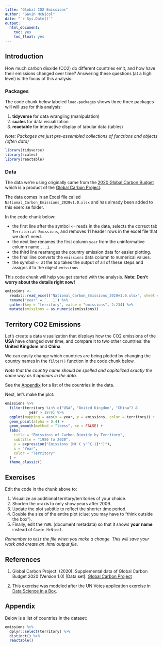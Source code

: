 ```yaml
---
title: "Global CO2 Emissions"
author: "Gavin McNicol"
date: "`r Sys.Date()`"
output:
  html_document: 
    toc: yes
    toc_float: yes
---
```


## Introduction

How much carbon dioxide (CO2) do different countries emit, and how have their emissions changed over time?
Answering these questions (at a high level) is the focus of this analysis.

### Packages

The code chunk below labeled `load-packages` shows three three packages will will use for this analysis:  

1. **tidyverse** for data wrangling (manipulation)
2. **scales** for data visualization
3. **reactable** for interactive display of tabular data (tables)

*Note: Packages are just pre-assembled collections of functions and objects (often data)*

```r
library(tidyverse)
library(scales)
library(reactable)
```

### Data

The data we're using originally came from the [2020 Global Carbon Budget](https://doi.org/10.5194/essd-12-3269-2020) which is a product of the [Global Carbon Project](https://doi.org/10.18160/gcp-2020).

The data comes in an Excel file called `National_Carbon_Emissions_2020v1.0.xlsx` and has already been added to this exercise folder.

In the code chunk below:

-   the first line after the symbol `<-` reads in the data, selects the correct tab `Territorial Emissions`, and removes 11 header rows in the excel file that we don't need.
-   the next line renames the first column `year` from the uninformative column name `...1`.
-   the third line rearranges the country emission data for easier plotting.
-   the final line converts the `emissions` data column to numerical values.
-   the symbol `<-` at the top takes the output of all of these steps and assigns it to the object `emissions`

This code chunk will help you get started with the analysis.
**Note: Don't worry about the details right now!**

```r
emissions <- 
  readxl::read_excel("National_Carbon_Emissions_2020v1.0.xlsx", sheet = "Territorial Emissions", skip = 11) %>% 
  rename("year" = `...1`) %>% 
  gather(key = "territory", value = "emissions", 2:234) %>% 
  mutate(emissions = as.numeric(emissions))
```

## Territory CO2 Emissions

Let's create a data visualization that displays how the CO2 emissions of the **USA** have changed over time, and compare it to two other countries: the **United Kingdom** and **China**.

We can easily change which countries are being plotted by changing the country names in the `filter()` function in the code chunk below.

*Note that the country name should be spelled and capitalized exactly the same way as it appears in the data.*

See the [Appendix](#appendix) for a list of the countries in the data.

Next, let's make the plot:

```r
emissions %>%
  filter(territory %in% c("USA", "United Kingdom", "China") &
           year > 1979) %>%
  ggplot(mapping = aes(x = year, y = emissions, color = territory)) +
  geom_point(alpha = 0.4) +
  geom_smooth(method = "loess", se = FALSE) +
  labs(
    title = "Emissions of Carbon Dioxide by Territory",
    subtitle = "1980 to 2020",
    y = expression("Emissions (Mt C y"^{-1}*")"),
    x = "Year",
    color = "Territory"
  ) +
  theme_classic()
```

## Exercises

Edit the code in the chunk above to:

1.  Visualize an additional territory/territories of your choice.
2.  Shorten the x-axis to only show years after 2009.
3.  Update the plot subtitle to reflect the shorter time period.
4.  Double the size of the entire plot (clue: you may have to "think outside the box").
5.  Finally, edit the `YAML` (document metadata) so that it shows **your name** instead of `Gavin McNicol`.

*Remember to `Knit` the file when you make a change. This will save your work and create an .html output file.*

## References

1.  Global Carbon Project.
    (2020).
    Supplemental data of Global Carbon Budget 2020 (Version 1.0) [Data set].
    [Global Carbon Project](https://doi.org/10.18160/gcp-2020)

2.  This exercise was modeled after the UN Votes application exercise in [Data Science in a Box](https://datasciencebox.org/index.html).

## Appendix {#appendix}

Below is a list of countries in the dataset:

```r
emissions %>% 
  dplyr::select(territory) %>% 
  distinct() %>% 
  reactable()
```
